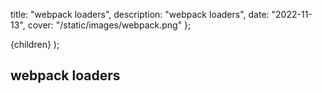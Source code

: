   title: "webpack loaders",
  description: "webpack loaders",
  date: "2022-11-13",
  cover: "/static/images/webpack.png"
};

  <MDXContentCom meta={meta}>{children}</MDXContentCom>
);

## webpack loaders
